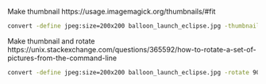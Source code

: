 Make thumbnail 
https://usage.imagemagick.org/thumbnails/#fit
```bash
convert -define jpeg:size=200x200 balloon_launch_eclipse.jpg -thumbnail '200x200>' balloon_launch_eclipse_thumb.jpg
```

Make thumbnail and rotate
https://unix.stackexchange.com/questions/365592/how-to-rotate-a-set-of-pictures-from-the-command-line
```bash
convert -define jpeg:size=200x200 balloon_launch_eclipse.jpg -rotate 90 -thumbnail '200x200>' balloon_launch_eclipse_thumb.jpg
```
